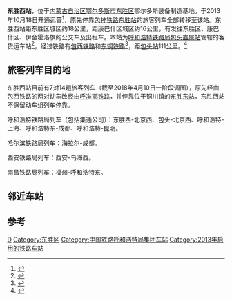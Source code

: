 {{noteTA
|1=zh-cn:始发车次; zh-hk:列車班次;
|2=zh-cn:车次; zh-hk:班次;
}}
{{Infobox China railway station
|车站名称 = 东胜西站
|图片 = Dongshengxi station.jpg
|图片介绍 = 站房
|车站名称拼音 = Dongshengxi
|英文名称 = Dongshengxi Railway Station<ref>{{Cite web |url=http://news.sina.com.cn/o/2012-09-18/080725196193.shtml |title=铁道部:火车站名含"东西南北"统一改用拼音 |accessdate=2015-11-28 |archive-date=2017-07-30 |archive-url=https://web.archive.org/web/20170730073100/http://news.sina.com.cn/o/2012-09-18/080725196193.shtml |dead-url=no }}</ref><ref>{{cite journal |author=铁道部运输局|journal=铁路客货运输专刊|year=2012|issue=4|title=关于明确铁路车站站名英文译法的通知 运营运调电[2012]1911号|pages=6}}</ref>
|车站代码 = 66015
|电报码 = DYC
|拼音码 = DSX
|车站功能 = 
|技术性质 = 
|业务性质 = 
|始建时间 = 
|开通运营 = 2013年10月18日（客运）
|车站位置 = [[内蒙古自治区|内蒙古自治区]][[鄂尔多斯市|鄂尔多斯市]][[东胜区|东胜区]][[装备制造基地|装备制造基地]]汇丰大街
|坐标 = {{coord|39|43|24.22|N|109|52|19.33|E|display=inline,title}}
|归属 = [[呼和浩特铁路局|呼和浩特铁路局]][[包頭站|包头直属站]]
|线路 = [[包西铁路|包西铁路]]、[[东铜铁路|东铜铁路]]
|车站等级 = 未定
|股道数目 = 7
|正线 = 2
|到发线 = 5
|月台数目 = 2
|站线配置图 = {{东胜西站RDT}}
}}

'''东胜西站'''，位于[[内蒙古自治区|内蒙古自治区]][[鄂尔多斯市|鄂尔多斯市]][[东胜区|东胜区]]鄂尔多斯装备制造基地。于2013年10月18日开通运营<ref name="one">{{Cite web |url=http://news.hexun.com/2013-10-12/158660466.html |title=东胜西站10月18日开始运营 |access-date=2013-12-30 |archive-url=https://web.archive.org/web/20131231003046/http://news.hexun.com/2013-10-12/158660466.html |archive-date=2013-12-31 |dead-url=yes }}</ref>，原先停靠[[东胜站|包神铁路东胜站]]的旅客列车全部转移至该站。东胜西站距东胜区城区约18公里，距康巴什区城区约16公里，有发往东胜区、康巴什区、伊金霍洛旗的公交车及出租车。本站为[[呼和浩特铁路局|呼和浩特铁路局]][[包頭站|包头直属站]]管辖的客货运车站<ref>{{cite web|url=http://www.china-railway.com.cn/xwdt/tlxw/201503/t20150313_47506.html|title=东胜西站“零点驿站”守护旅客安全换乘|publisher=[[中国铁路总公司|中国铁路总公司]]|date=2015-03-13|accessdate=2016-09-28|archive-date=2018-03-29|archive-url=https://web.archive.org/web/20180329184750/http://www.china-railway.com.cn/xwdt/tlxw/201503/t20150313_47506.html}}</ref>，经过铁路有[[包西铁路|包西铁路]]和[[东铜铁路|东铜铁路]]<ref>{{cite news|author=红艳; 李红红; 钟铎|url=http://szb.northnews.cn/nmgrb/html/2013-12/09/content_1070586.htm|title=东铜铁路完成首次万吨牵引试验|publisher=[[内蒙古日报|内蒙古日报]]|date=2013-12-09|accessdate=2016-11-13|deadurl=yes|archiveurl=https://web.archive.org/web/20161113113643/http://szb.northnews.cn/nmgrb/html/2013-12/09/content_1070586.htm|archivedate=2016-11-13}}</ref>，距[[包头站|包头站]]111[[公里|公里]]。<ref>{{citation|title=铁运电[2011]12号 关于包西线罕台川北至大保当段、甘泉北至张桥段开办客货运输试运营有关事项的通知|publisher=[[中华人民共和国铁道部|中华人民共和国铁道部]]|url=http://www.doc88.com/p-917707431424.html|date=2011-01-04|accessdate=2016-11-12|archive-date=2018-03-29|archive-url=https://web.archive.org/web/20180329184956/http://www.doc88.com/p-917707431424.html}}</ref>

== 旅客列车目的地 ==
东胜西站目前有7对14趟旅客列车（截至2018年4月10日一阶段调图），原先经由包西铁路的两对动车改经由[[呼准鄂铁路|呼准鄂铁路]]，并停靠位于铜川镇的[[东胜东站|东胜东站]]，东胜西站不保留动车组列车停靠。

呼和浩特铁路局列车（包括集通公司）：东胜西-北京西、包头-北京西、呼和浩特-上海、呼和浩特东-成都、呼和浩特-昆明。

哈尔滨铁路局列车：海拉尔-成都。

西安铁路局列车：西安-乌海西。

南昌铁路局列车：福州-呼和浩特东。

== 邻近车站 ==
{{start rail box|[[中国铁路|中国铁路]]}}
{{s-inop|[[罕台川站|罕台川站]]|{{站|包头西}}方向}}
{{s-line|[[包西铁路|包西铁路]]<br />← 20km 东胜西站 20km →}}
{{s-inop|[[鄂尔多斯站|鄂尔多斯站]]|{{站|新丰镇}}方向}}
{{end box}}

==参考==
<references />

{{包西铁路}}
[[Category:鄂尔多斯市铁路车站|D]]
[[Category:东胜区|Category:东胜区]]
[[Category:中国铁路呼和浩特局集团车站|Category:中国铁路呼和浩特局集团车站]]
[[Category:2013年启用的铁路车站|Category:2013年启用的铁路车站]]